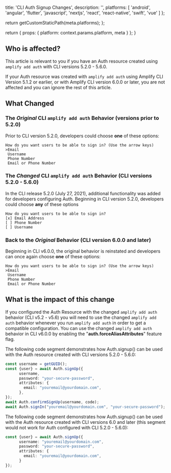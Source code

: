                   
  title: 'CLI Auth Signup Changes',
  description: '',
  platforms: [
                'android',
                'angular',
                'flutter',
                'javascript',
                'nextjs',
                'react',
                'react-native',
                'swift',
                'vue'
              ]
};

  return getCustomStaticPath(meta.platforms);
};

  return {
    props: {
      platform: context.params.platform,
      meta
    }
  };
}
          

## Who is affected? 

This article is relevant to you if you have an Auth resource created using  `amplify add auth`  with CLI versions 5.2.0 - 5.6.0.

If your Auth resource was created with   `amplify add auth` using Amplify CLI Version 5.1.2 or earlier, or with Amplify CLI version 6.0.0 or later, you are not affected and you can ignore the rest of this article. 


## What Changed

### **The *Original* CLI  `amplify add auth` Behavior (versions prior to 5.2.0)** 

Prior to CLI version 5.2.0, developers could choose **one** of these options:

```
How do you want users to be able to sign in? (Use the arrow keys)
>Email
 Username
 Phone Number
 Email or Phone Number
```

### **The *Changed* CLI `amplify add auth` Behavior (CLI versions 5.2.0 - 5.6.0)**

In the CLI release 5.2.0 (July 27, 2021), additional functionality was added for developers configuring Auth. 
Beginning in CLI version 5.2.0, developers could choose **any** of these options

```
How do you want users to be able to sign in?
[x] Email Address
[ ] Phone Number
[ ] Username
```

### **Back to the *Original* Behavior (CLI version 6.0.0 and later)**

Beginning in CLI v6.0.0, the original behavior is reinstated and developers can once again choose **one** of these options:

```
How do you want users to be able to sign in? (Use the arrow keys)
>Email
 Username
 Phone Number
 Email or Phone Number
```

## What is the impact of this change

If you configured the Auth Resource with the changed `amplify add auth` behavior (CLI v5.2 - v5.6) you will need to use the changed  `amplify add auth` behavior whenever you run `amplify add auth` in order to get a compatible configuration. You can use the changed `amplify add auth` behavior in CLI v6.0.0 by enabling the "**auth.forceAliasAttributes**" feature flag.

The following code segment demonstrates how Auth.signup() can be used with the Auth resource created with CLI versions 5.2.0 - 5.6.0:

```ts
const username = getGUID(); 
const {user} = await Auth.signUp({
      username,
      password: "your-secure-password",
      attributes: {
        email: "youremail@yourdomain.com",
      },
});
await Auth.confirmSignUp(username, code);
await Auth.signIn("youremail@yourdomain.com", "your-secure-password");
```

The following code segment demonstrates how Auth.signup() can be used with the Auth resource created with CLI versions 6.0 and later (this segment would not work for Auth configured with CLI 5.2.0 - 5.6.0):

```ts
const {user} = await Auth.signUp({
      username: "youremail@yourdomain.com",
      password: "your-secure-password",
      attributes: {
        email: "youremail@yourdomain.com", 
      }
});
```



